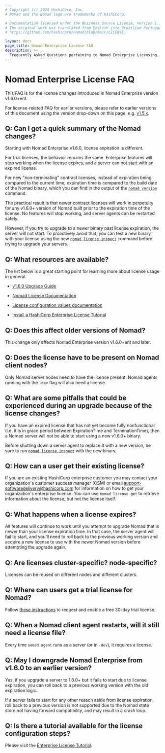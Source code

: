 ```yaml
---
# Copyright (c) 2024 HashiCorp, Inc.
# Nomad and the Nomad logo are trademarks of HashiCorp.

# Documentation licensed under the Business Source License, Version 1.1.
# The original work was translated from English into Brazilian Portuguese.
# https://github.com/hashicorp/nomad/blob/main/LICENSE

layout: docs
page_title: Nomad Enterprise License FAQ
description: >-
  Frequently Asked Questions pertaining to Nomad Enterprise Licensing.
---
```


# Nomad Enterprise License FAQ

This FAQ is for the license changes introduced in Nomad Enterprise version v1.6.0+ent.

For license-related FAQ for earlier versions, please refer to earlier versions of this document
using the version drop-down on this page, e.g. [v1.5.x](/nomad/docs/v1.5.x/enterprise/license/faq).

## Q: Can I get a quick summary of the Nomad changes?

Starting with Nomad Enterprise v1.6.0, license expiration is different.

For trial licenses, the behavior remains the same.  Enterprise features will stop working
when the license expires, and a server can not start with an expired license.

For new "non-terminating" contract licenses, instead of expiration being compared to the current time,
expiration time is compared to the build date of the Nomad binary, which you can find in the output of the
[`nomad version`](/nomad/docs/commands/version) command.

The practical result is that newer contract licenses will work in perpetuity for any v1.6.0+ version of Nomad
built prior to the expiration time of the license.  No features will stop working,
and server agents can be restarted safely.

However, if you try to upgrade to a newer binary past license expiration, the server will not start.
To proactively avoid that, you can test a new binary with your license using the new
[`nomad license inspect`][license inspect] command
before trying to upgrade your servers.

## Q: What resources are available?

The list below is a great starting point for learning more about license usage in general.

- [v1.6.0 Upgrade Guide](/nomad/docs/upgrade/upgrade-specific#enterprise-license-validation-with-builddate)

- [Nomad License Documentation](/nomad/docs/enterprise/license)

- [License configuration values documentation](/nomad/docs/configuration/server#license_path)

- [Install a HashiCorp Enterprise License Tutorial](/nomad/tutorials/enterprise/hashicorp-enterprise-license)

## Q: Does this affect older versions of Nomad?

This change only affects Nomad Enterprise version v1.6.0+ent and later.

## Q: Does the license have to be present on Nomad client nodes?

Only Nomad server nodes need to have the license present.
Nomad agents running with the `-dev` flag will also need a license.

## Q: What are some pitfalls that could be experienced during an upgrade because of the license changes?

If you have an expired license that has not yet become fully nonfunctional
(i.e. it is in grace period between ExpirationTime and TerminationTime),
then a Nomad server will not be able to start using a new v1.6.0+ binary.

Before shutting down a server agent to replace it with a new version,
be sure to run [`nomad license inspect`][license inspect] with the new binary.

## Q: How can a user get their existing license?

If you are an existing HashiCorp enterprise customer you may contact your organization's customer success manager (CSM) or email support-softwaredelivery@hashicorp.com for information on how to get your organization's enterprise license.
You can use `nomad license get` to retrieve information about the license, but not the license itself.

## Q: What happens when a license expires?

All features will continue to work until you attempt to upgrade Nomad that is newer than your license expiration time.
In that case, the server agent will fail to start, and you'll need to roll back to the previous working version
and acquire a new license to use with the newer Nomad version before attempting the upgrade again.

## Q: Are licenses cluster-specific? node-specific?

Licenses can be reused on different nodes and different clusters.

## Q: Where can users get a trial license for Nomad?

Follow [these instructions](/nomad/tutorials/enterprise/hashicorp-enterprise-license#request-a-trial-license) to request and enable a free 30-day trial license.

## Q: When a Nomad client agent restarts, will it still need a license file?

Every time `nomad agent` runs as a server (or in `-dev`), it requires a license.

## Q: May I downgrade Nomad Enterprise from v1.6.0 to an earlier version?

Yes, if you upgrade a server to 1.6.0+ but it fails to start due to license expiration,
you can roll back to a previous working version with the old expiration logic.

If a server fails to start for any other reason aside from license expiration,
roll back to a previous version is not supported due to the Nomad state store
not having forward compatibility, and may result in a crash loop.

## Q: Is there a tutorial available for the license configuration steps?
Please visit the [Enterprise License Tutorial](/nomad/tutorials/enterprise/hashicorp-enterprise-license).

[license inspect]: /nomad/docs/commands/license/inspect

